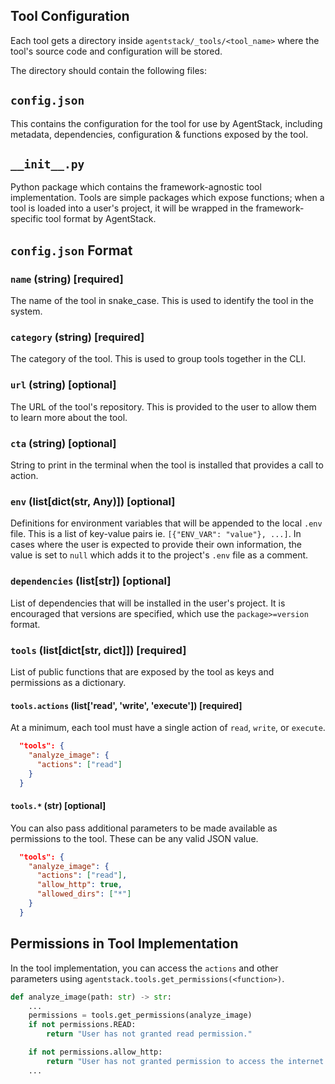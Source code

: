
## Tool Configuration
Each tool gets a directory inside `agentstack/_tools/<tool_name>` where the tool's 
source code and configuration will be stored.

The directory should contain the following files:

`config.json`
-------------
This contains the configuration for the tool for use by AgentStack, including
metadata, dependencies, configuration & functions exposed by the tool.

`__init__.py`
---------
Python package which contains the framework-agnostic tool implementation. Tools 
are simple packages which expose functions; when a tool is loaded into a user's 
project, it will be wrapped in the framework-specific tool format by AgentStack. 


`config.json` Format
--------------------

### `name` (string) [required]
The name of the tool in snake_case. This is used to identify the tool in the system.

### `category` (string) [required]
The category of the tool. This is used to group tools together in the CLI.

### `url` (string) [optional]
The URL of the tool's repository. This is provided to the user to allow them to 
learn more about the tool. 

### `cta` (string) [optional]
String to print in the terminal when the tool is installed that provides a call to action.

### `env` (list[dict(str, Any)]) [optional]
Definitions for environment variables that will be appended to the local `.env` file.
This is a list of key-value pairs ie. `[{"ENV_VAR": "value"}, ...]`.
In cases where the user is expected to provide their own information, the value is
set to `null` which adds it to the project's `.env` file as a comment. 

### `dependencies` (list[str]) [optional]
List of dependencies that will be installed in the user's project. It is 
encouraged that versions are specified, which use the `package>=version` format.

### `tools` (list[dict[str, dict]]) [required]
List of public functions that are exposed by the tool as keys and permissions as
a dictionary. 

#### `tools.actions` (list['read', 'write', 'execute']) [required]
At a minimum, each tool must have a single action of `read`, `write`, or `execute`.

```json
  "tools": {
    "analyze_image": {
      "actions": ["read"]
    }
  }
```

#### `tools.*` (str) [optional]
You can also pass additional parameters to be made available as permissions to 
the tool. These can be any valid JSON value. 

```json
  "tools": {
    "analyze_image": {
      "actions": ["read"], 
      "allow_http": true, 
      "allowed_dirs": ["*"]
    }
  }
```

Permissions in Tool Implementation
----------------------------------

In the tool implementation, you can access the `actions` and other parameters
using `agentstack.tools.get_permissions(<function>)`.

```python
def analyze_image(path: str) -> str:
    ...
    permissions = tools.get_permissions(analyze_image)
    if not permissions.READ:
        return "User has not granted read permission."

    if not permissions.allow_http:
        return "User has not granted permission to access the internet."
    ...
```